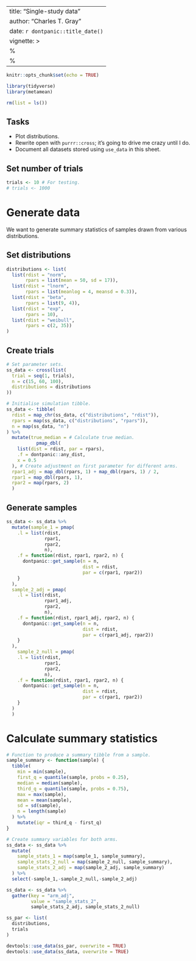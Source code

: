 <!-- 
%\VignetteEngine{knitr}
%\VignetteIndexEntry{Single study data} 
-->
---
title: "Single-study data"
author: "Charles T. Gray"
date: `r dontpanic::title_date()`
vignette: >
  %\VignetteIndexEntry{Single study data generations}
  %\VignetteEngine{knitr::rmarkdown}
---

```r
knitr::opts_chunk$set(echo = TRUE)

library(tidyverse)
library(metamean)

rm(list = ls())

```

## Tasks

- Plot distributions.
- Rewrite open with `purrr::cross`; it's going to drive me crazy until I do. 
- Document all datasets stored using `use_data` in this sheet.

## Set number of trials

```r
trials <- 10 # For testing.
# trials <- 1000 

```

# Generate data

We want to generate summary statistics of samples drawn from various distributions.

## Set distributions

```r
distributions <- list(
  list(rdist = "norm",
       rpars = list(mean = 50, sd = 17)),
  list(rdist = "lnorm",
       rpars = list(meanlog = 4, meansd = 0.3)),
  list(rdist = "beta",
       rpars = list(9, 4)),
  list(rdist = "exp",
       rpars = 10),
  list(rdist = "weibull",
       rpars = c(2, 35))
) 
```

## Create trials

```r
# Set parameter sets.
ss_data <- cross(list(
  trial = seq(1, trials),
  n = c(15, 60, 100),
  distributions = distributions
))

```


```r
# Initialise simulation tibble.
ss_data <- tibble(
  rdist = map_chr(ss_data, c("distributions", "rdist")),
  rpars = map(ss_data, c("distributions", "rpars")),
  n = map(ss_data, "n")
) %>%
  mutate(true_median = # Calculate true median.
           pmap_dbl(
    list(dist = rdist, par = rpars),
    .f = dontpanic::any_dist,
    x = 0.5
  ), # Create adjustment on first parameter for different arms.
  rpar1_adj = map_dbl(rpars, 1) + map_dbl(rpars, 1) / 2,
  rpar1 = map_dbl(rpars, 1),
  rpar2 = map(rpars, 2)
  )

```

## Generate samples

```r
ss_data <- ss_data %>%
  mutate(sample_1 = pmap(
    .l = list(rdist,
              rpar1,
              rpar2,
              n),
    .f = function(rdist, rpar1, rpar2, n) {
      dontpanic::get_sample(n = n,
                            dist = rdist,
                            par = c(rpar1, rpar2))
    }
  ),
  sample_2_adj = pmap(
    .l = list(rdist,
              rpar1_adj,
              rpar2,
              n),
    .f = function(rdist, rpar1_adj, rpar2, n) {
      dontpanic::get_sample(n = n,
                            dist = rdist,
                            par = c(rpar1_adj, rpar2))
    }
  ),
    sample_2_null = pmap(
    .l = list(rdist,
              rpar1,
              rpar2,
              n),
    .f = function(rdist, rpar1, rpar2, n) {
      dontpanic::get_sample(n = n,
                            dist = rdist,
                            par = c(rpar1, rpar2))
    }
  )
  )

```

# Calculate summary statistics

```r
# Function to produce a summary tibble from a sample.
sample_summary <- function(sample) {
  tibble(
    min = min(sample),
    first_q = quantile(sample, probs = 0.25),
    median = median(sample),
    third_q = quantile(sample, probs = 0.75),
    max = max(sample),
    mean = mean(sample),
    sd = sd(sample),
    n = length(sample)
  ) %>%
    mutate(iqr = third_q - first_q)
}

# Create summary variables for both arms.
ss_data <- ss_data %>%
  mutate(
    sample_stats_1 = map(sample_1, sample_summary),
    sample_stats_2_null = map(sample_2_null, sample_summary),
    sample_stats_2_adj = map(sample_2_adj, sample_summary)
  ) %>%
  select(-sample_1,-sample_2_null,-sample_2_adj)

```

```r
ss_data <- ss_data %>% 
  gather(key = "arm_adj",
         value = "sample_stats_2",
         sample_stats_2_adj, sample_stats_2_null)
```


```r
ss_par <- list(
  distributions,
  trials 
)

devtools::use_data(ss_par, overwrite = TRUE)
devtools::use_data(ss_data, overwrite = TRUE)
```

